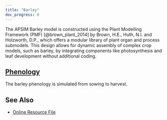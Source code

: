 ```yaml
---
title: "Barley"
doc_progress: 0
---
```


The APSIM Barley model is constructed using the Plant Modelling Framework (PMF) [@brown_plant_2014] by Brown, H.E., Huth, N.I. and Holzworth, D.P., which offers a modular library of plant organ and process submodels. This design allows for dynamic assembly of complex crop models, such as barley, by integrating components like photosynthesis and leaf development without additional coding.


## [Phenology](Phenology)

The barley phenology is simulated from sowing to harvest.


## See Also

* [Online Resource File](https://github.com/APSIMInitiative/ApsimX/blob/master/Models/Resources/Barley.json)
